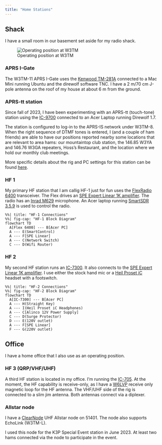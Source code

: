 ```yaml
---
title: "Home Stations"
---
```


## Shack

I have a small room in our basement set aside for my radio shack.

![Operating position at W3TM](img/home-shack-2023-12-reorg.jpeg)

### APRS I-Gate

The W3TM-11 APRS I-Gate uses the [Kenwood TM-281A](rigs.qmd#kenwood-tm-281a) connected to a Mac Mini running Ubuntu and the direwolf software TNC. I have a 2 m/70 cm J-pole antenna on the roof of my house at about 6 m from the ground.

### APRS-tt station

Since fall of 2023, I have been experimenting with an APRS-tt (touch-tone) station using the [IC-9700](rigs.qmd#icom-ic-9700) connected to an Acer Laptop running Direwolf 1.7.

The station is configured to log-in to the APRS-IS network under W3TM-8. When the right sequence of DTMF tones is entered, I (and a couple of ham friends) are able to have our positions reported nearby some locations that are relevant to area hams: our mountaintop club station, the 146.85 W3YA and 146.76 W3GA repeaters, Hoss's Restaurant, and the location where we hold our monthly club meetings.

More specific details about the rig and PC settings for this station can be found [here](ic-9700.qmd#aprs-tt).

### HF 1

My primary HF station that I am callig HF-1 just for fun uses the [FlexRadio 6400](rigs.qmd#flexradio-6400) transceiver.
The Flex drives an [SPE Expert Linear 1K amplifier](amplifiers.qmd#spe-expert-linear-1k).
The radio has an [Inrad M629](https://www.flexradio.com/wp-content/uploads/M629__29896.1676037008.1280.1280.jpg) microphone.
An Acer laptop running [SmartSDR 3.5.9](https://www.flexradio.com/ssdr/ssdr-for-windows/) is used to control the radio.

```mermaid
%%| title: "HF-1 Connections"
%%| fig-cap: "HF-1 Block Diagram"
flowchart TD
  A[Flex 6400] --- B[Acer PC]
  A --- E(SmartControl)
  A --- F[SPE Linear]
  A --- C(Network Switch)
  C --- D(Wifi Router)
```

### HF 2

My second HF station runs an [IC-7300](rigs.qmd#icom-ic-7300).
It also connects to the [SPE Expert Linear 1K amplifier](amplifiers.qmd#spe-expert-linear-1k).
I use either the stock hand mic or a [Heil Proset iC](https://heilhamradio.com/product/pro-set/#dipipopup-9149) headset with a footswitch.

```mermaid
%%| title: "HF-2 Connections"
%%| fig-cap: "HF-2 Block Diagram"
flowchart TD
  A[IC-7300] --- B[Acer PC]
  A --- H(Straight Key)
  A --- I(Heil Proset iC Headphones)
  A --- C[Alinco 12V Power Supply]
  C --- D(Surge Protector)
  D --- E(120V outlet)
  A --- F[SPE Linear]
  F --- G(220V outlet)
```


## Office

I have a home office that I also use as an operating position.

### HF 3 (QRP/VHF/UHF)

A third HF station is located in my office.
I'm running the [IC-705](rigs.qmd#icom-ic-705).
At the moment, the HF capability is receive-only, as I have a [W6LVP](https://www.w6lvp.com/product/w6lvp-amplified-receive-only-magnetic-loop-antenna/) receive only magnetic loop for the HF antenna.
The VHF/UHF side of the rig is connected to a slim jim antenna.
Both antennas connect via a diplexer.

### Allstar node

I have a [ClearNode](https://www.node-ventures.com/buy-clearnode/) UHF Allstar node on 51401.
The node also supports EchoLink (W3TM-L).

I used this node for the K3P Special Event station in June 2023. At least two hams connected via the node to participate in the event.
